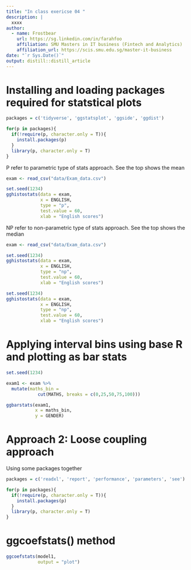 ```yaml
---
title: "In class exericse 04 "
description: |
  xxxx
author:
  - name: Frostbear 
    url: https://sg.linkedin.com/in/farahfoo
    affiliation: SMU Masters in IT business (Fintech and Analytics)
    affiliation_url: https://scis.smu.edu.sg/master-it-business
date: "`r Sys.Date()`"
output: distill::distill_article
---
```


# Installing and loading packages required for statstical plots
```r
packages = c('tidyverse', 'ggstatsplot', 'ggside', 'ggdist')

for(p in packages){
  if(!require(p, character.only = T)){
    install.packages(p)
  }
  library(p, character.only = T)
}
```

P refer to parametric type of stats approach. See the top shows the mean
```r
exam <- read_csv("data/Exam_data.csv")

set.seed(1234)
gghistostats(data = exam,
             x = ENGLISH,
             type = "p",
             test.value = 60,
             xlab = "English scores")

```

NP refer to non-parametric type of stats approach. See the top shows the median
```r
exam <- read_csv("data/Exam_data.csv")

set.seed(1234)
gghistostats(data = exam,
             x = ENGLISH,
             type = "np",
             test.value = 60,
             xlab = "English scores")

```

```r
set.seed(1234)
gghistostats(data = exam,
             x = ENGLISH,
             type = "np",
             test.value = 60,
             xlab = "English scores")

```

# Applying interval bins using base R and plotting as bar stats

```r
set.seed(1234)

exam1 <- exam %>% 
  mutate(maths_bin =
            cut(MATHS, breaks = c(0,25,50,75,100)))

ggbarstats(exam1,
           x = maths_bin,
           y = GENDER)

```

# Approach 2: Loose coupling approach

Using some packages together

```r
packages = c('readxl', 'report', 'performance', 'parameters', 'see')

for(p in packages){
  if(!require(p, character.only = T)){
    install.packages(p)
  }
  library(p, character.only = T)
}
```


# ggcoefstats() method


```r
ggcoefstats(model1, 
            output = "plot")
```
